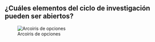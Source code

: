 ## ¿Cuáles elementos del ciclo de investigación pueden ser abiertos?


![Arcoiris de opciones](https://zenodo.org/record/1147025#.Ws5IXtPwau5)
